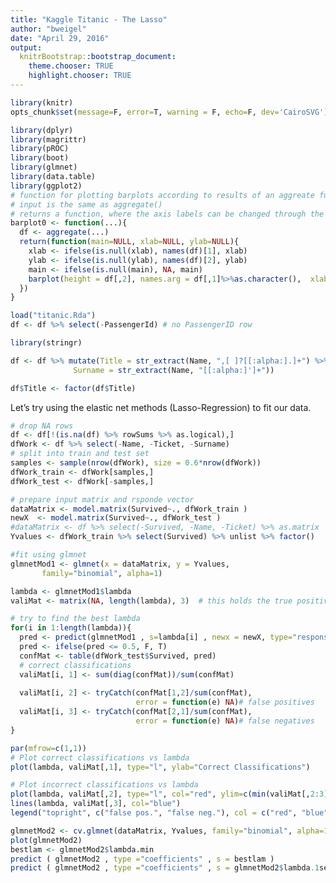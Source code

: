 ```yaml
---
title: "Kaggle Titanic - The Lasso"
author: "bweigel"
date: "April 29, 2016"
output:
  knitrBootstrap::bootstrap_document:
    theme.chooser: TRUE
    highlight.chooser: TRUE
---
```



```r
library(knitr)
opts_chunk$set(message=F, error=T, warning = F, echo=F, dev='CairoSVG')
```

```r
library(dplyr)
library(magrittr)
library(pROC)
library(boot)
library(glmnet)
library(data.table)
library(ggplot2)
# function for plotting barplots according to results of an aggreate function
# input is the same as aggregate()
# returns a function, where the axis labels can be changed through the parameters xlab, ylab, main
barplot0 <- function(...){
  df <- aggregate(...)
  return(function(main=NULL, xlab=NULL, ylab=NULL){
    xlab <- ifelse(is.null(xlab), names(df)[1], xlab)
    ylab <- ifelse(is.null(ylab), names(df)[2], ylab)
    main <- ifelse(is.null(main), NA, main)
    barplot(height = df[,2], names.arg = df[,1]%>%as.character(),  xlab = xlab, ylab=ylab)
  })
}
```

```r
load("titanic.Rda")
df <- df %>% select(-PassengerId) # no PassengerID row
```

```r
library(stringr)

df <- df %>% mutate(Title = str_extract(Name, ",[ ]?[[:alpha:].]+") %>% str_extract(., "[[:alpha:]]+"),
              Surname = str_extract(Name, "[[:alpha:]']+"))

df$Title <- factor(df$Title)
```
Let's try using the elastic net methods (Lasso-Regression) to fit our data.

```r
# drop NA rows
df <- df[!(is.na(df) %>% rowSums %>% as.logical),]
dfWork <- df %>% select(-Name, -Ticket, -Surname)
# split into train and test set
samples <- sample(nrow(dfWork), size = 0.6*nrow(dfWork))
dfWork_train <- dfWork[samples,]
dfWork_test <- dfWork[-samples,]

# prepare input matrix and rsponde vector
dataMatrix <- model.matrix(Survived~., dfWork_train )
newX  <- model.matrix(Survived~., dfWork_test )
#dataMatrix <- df %>% select(-Survived, -Name, -Ticket) %>% as.matrix
Yvalues <- dfWork_train %>% select(Survived) %>% unlist %>% factor()

#fit using glmnet
glmnetMod1 <- glmnet(x = dataMatrix, y = Yvalues,
       family="binomial", alpha=1)
```

```r
lambda <- glmnetMod1$lambda
valiMat <- matrix(NA, length(lambda), 3)  # this holds the true positivs

# try to find the best lambda
for(i in 1:length(lambda)){
  pred <- predict(glmnetMod1 , s=lambda[i] , newx = newX, type="response")
  pred <- ifelse(pred <= 0.5, F, T)
  confMat <- table(dfWork_test$Survived, pred)
  # correct classifications
  valiMat[i, 1] <- sum(diag(confMat))/sum(confMat)
  
  valiMat[i, 2] <- tryCatch(confMat[1,2]/sum(confMat),
                            error = function(e) NA)# false positives
  valiMat[i, 3] <- tryCatch(confMat[2,1]/sum(confMat),
                            error = function(e) NA)# false negatives
}

par(mfrow=c(1,1))
# Plot correct classifications vs lambda
plot(lambda, valiMat[,1], type="l", ylab="Correct Classifications")

# Plot incorrect classifications vs lambda
plot(lambda, valiMat[,2], type="l", col="red", ylim=c(min(valiMat[,2:3], na.rm = T),max(valiMat[,2:3], na.rm = T)), ylab="Incorrect Classifications")
lines(lambda, valiMat[,3], col="blue")
legend("topright", c("false pos.", "false neg."), col = c("red", "blue"), lty=1)
```

```r
glmnetMod2 <- cv.glmnet(dataMatrix, Yvalues, family="binomial", alpha=1)
plot(glmnetMod2)
bestlam <- glmnetMod2$lambda.min
predict ( glmnetMod2 , type ="coefficients" , s = bestlam ) 
predict ( glmnetMod2 , type ="coefficients" , s = glmnetMod2$lambda.1se) 
```

